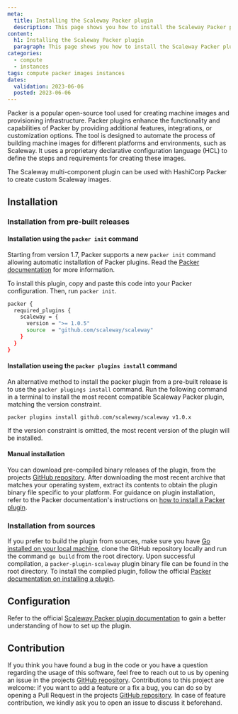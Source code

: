 ```yaml
---
meta:
  title: Installing the Scaleway Packer plugin
  description: This page shows you how to install the Scaleway Packer plugion to create custom Scaleway images.
content:
  h1: Installing the Scaleway Packer plugin
  paragraph: This page shows you how to install the Scaleway Packer plugion to create custom Scaleway images.
categories:
  - compute
  - instances
tags: compute packer images instances
dates:
  validation: 2023-06-06
  posted: 2023-06-06
---
```


Packer is a popular open-source tool used for creating machine images and provisioning infrastructure. Packer plugins enhance the functionality and capabilities of Packer by providing additional features, integrations, or customization options.
The tool is designed to automate the process of building machine images for different platforms and environments, such as Scaleway. It uses a proprietary declarative configuration language (HCL) to define the steps and requirements for creating these images.

The Scaleway multi-component plugin can be used with HashiCorp Packer to create custom Scaleway images.

## Installation

### Installation from pre-built releases

#### Installation using the `packer init` command

Starting from version 1.7, Packer supports a new `packer init` command allowing automatic installation of Packer plugins. Read the [Packer documentation](https://www.packer.io/docs/commands/init) for more information.

To install this plugin, copy and paste this code into your Packer configuration. Then, run `packer init`.

```sh
packer {
  required_plugins {
    scaleway = {
      version = ">= 1.0.5"
      source  = "github.com/scaleway/scaleway"
    }
  }
}
```

#### Installation useing the `packer plugins install` command

An alternative method to install the packer plugin from a pre-built release is to use the `packer plugings install` command.
Run the following command in a terminal to install the most recent compatible Scaleway Packer plugin, matching the version constraint.

```
packer plugins install github.com/scaleway/scaleway v1.0.x
```

<Message type="tip">
    If the version constraint is omitted, the most recent version of the plugin will be installed.
</Message>

#### Manual installation

You can download pre-compiled binary releases of the plugin, from the projects [GitHub repository](https://github.com/scaleway/packer-plugin-scaleway/releases). After downloading the most recent archive that matches your operating system, extract its contents to obtain the plugin binary file specific to your platform. 
For guidance on plugin installation, refer to the Packer documentation's instructions on [how to install a Packer plugin](https://www.packer.io/docs/extending/plugins/#installing-plugins).

### Installation from sources

If you prefer to build the plugin from sources, make sure you have [Go installed on your local machine](/tutorials/install-golang-ubuntu-bionic/), clone the GitHub repository locally and run the command `go build` from the root directory. Upon successful compilation, a `packer-plugin-scaleway` plugin binary file can be found in the root directory. To install the compiled plugin, follow the official [Packer documentation on installing a plugin](https://developer.hashicorp.com/packer/docs/plugins#installing-plugins).

## Configuration

Refer to the official [Scaleway Packer plugin documentation](https://github.com/scaleway/packer-plugin-scaleway/tree/main/docs) to gain a better understanding of how to set up the plugin.

## Contribution

If you think you have found a bug in the code or you have a question regarding the usage of this software, feel free to reach out to us by opening an issue in the projects [GitHub repository](https://github.com/scaleway/packer-plugin-scaleway).
Contributions to this project are welcome: if you want to add a feature or a fix a bug, you can do so by opening a Pull Request in the projects [GitHub repository](https://github.com/scaleway/packer-plugin-scaleway). In case of feature contribution, we kindly ask you to open an issue to discuss it beforehand.